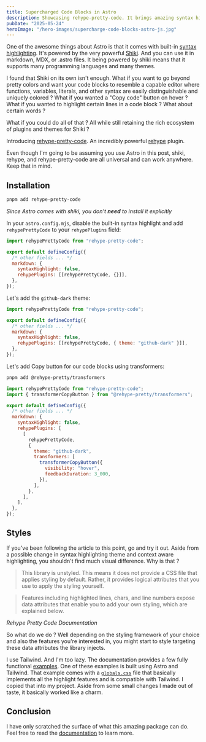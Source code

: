 ```yaml
---
title: Supercharged Code Blocks in Astro
description: Showcasing rehype-pretty-code. It brings amazing syntax highlighting capabilities, and also a neat copy code button.
pubDate: "2025-05-24"
heroImage: "/hero-images/supercharge-code-blocks-astro-js.jpg"
---
```


One of the awesome things about Astro is that it comes with built-in [syntax highlighting](https://docs.astro.build/en/guides/syntax-highlighting/). It's powered by the very powerful [Shiki](https://shiki.style/). And you can use it in markdown, MDX, or .astro files. It being powered by shiki means that it supports many programming languages and many themes.

I found that Shiki on its own isn't enough. What if you want to go beyond pretty colors and want your code blocks to resemble a capable editor where functions, variables, literals, and other syntax are easily distinguishable and uniquely colored ? What if you wanted a "Copy code" button on hover ? What if you wanted to highlight certain lines in a code block ? What about certain words ?

What if you could do all of that ? All while still retaining the rich ecosystem of plugins and themes for Shiki ?

Introducing [rehype-pretty-code](https://rehype-pretty.pages.dev/). An incredibly powerful [rehype](https://github.com/rehypejs/rehype) plugin.

Even though I'm going to be assuming you use Astro in this post, shiki, rehype, and rehype-pretty-code are all universal and can work anywhere. Keep that in mind.

## Installation

```bash
pnpm add rehype-pretty-code
```

_Since Astro comes with shiki, you don't **need** to install it explicitly_

In your `astro.config.mjs`, disable the built-in syntax highlight and add `rehypePrettyCode` to your `rehypePlugins` field:

```js {1, 6-7}
import rehypePrettyCode from "rehype-pretty-code";

export default defineConfig({
  /* other fields ... */
  markdown: {
    syntaxHighlight: false,
    rehypePlugins: [[rehypePrettyCode, {}]],
  },
});
```

Let's add the `github-dark` theme:

```js /{ theme: "github-dark" }/
import rehypePrettyCode from "rehype-pretty-code";

export default defineConfig({
  /* other fields ... */
  markdown: {
    syntaxHighlight: false,
    rehypePlugins: [[rehypePrettyCode, { theme: "github-dark" }]],
  },
});
```

Let's add Copy button for our code blocks using transformers:

```bash
pnpm add @rehype-pretty/transformers
```

```js {2, 13-18}
import rehypePrettyCode from "rehype-pretty-code";
import { transformerCopyButton } from "@rehype-pretty/transformers";

export default defineConfig({
  /* other fields ... */
  markdown: {
    syntaxHighlight: false,
    rehypePlugins: [
      [
        rehypePrettyCode,
        {
          theme: "github-dark",
          transformers: [
            transformerCopyButton({
              visibility: "hover",
              feedbackDuration: 3_000,
            }),
          ],
        },
      ],
    ],
  },
});
```

## Styles

If you've been following the article to this point, go and try it out. Aside from a possible change in syntax highlighting theme and context aware highlighting, you shouldn't find much visual difference. Why is that ?

> This library is unstyled. This means it does not provide a CSS file that applies styling by default. Rather, it provides logical attributes that you use to apply the styling yourself.

> Features including highlighted lines, chars, and line numbers expose data attributes that enable you to add your own styling, which are explained below.

_Rehype Pretty Code Documentation_

So what do we do ? Well depending on the styling framework of your choice and also the features you're interested in, you might start to style targeting these data attributes the library injects.

I use Tailwind. And I'm too lazy. The documentation provides a few fully functional [examples](https://rehype-pretty.pages.dev/examples/). One of these examples is built using Astro and Tailwind. That example comes with a [`globals.css`](https://github.com/rehype-pretty/rehype-pretty-code/blob/master/examples/astro/src/globals.css) file that basically implements all the highlight features and is compatible with Tailwind. I copied that into my project. Aside from some small changes I made out of taste, it basically worked like a charm.

## Conclusion

I have only scratched the surface of what this amazing package can do. Feel free to read the [documentation](https://rehype-pretty.pages.dev/) to learn more.
